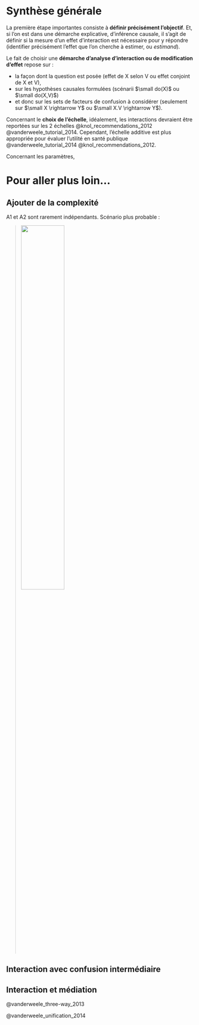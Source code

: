 
# Synthèse générale 

La première étape importantes consiste à **définir précisément l'objectif**. Et, si l'on est dans une démarche explicative, d'inférence causale, il s'agit de définir si la mesure d'un effet d’interaction est nécessaire pour y répondre (identifier précisément l'effet que l'on cherche à estimer, ou *estimand*).

Le fait de choisir une **démarche d'analyse d'interaction ou de modification d'effet** repose sur : 

- la façon dont la question est posée (effet de X selon V ou effet conjoint de X et V), 
- sur les hypothèses causales formulées (scénarii $\small do(X)$ ou $\small do(X,V)$) 
- et donc sur les sets de facteurs de confusion à considérer (seulement sur $\small X \rightarrow Y$ ou $\small X.V \rightarrow Y$).

Concernant le **choix de l'échelle**, idéalement, les interactions devraient être reportées sur les 2 échelles @knol_recommendations_2012 @vanderweele_tutorial_2014. Cependant, l’échelle additive est plus appropriée pour évaluer l’utilité en santé publique @vanderweele_tutorial_2014 @knol_recommendations_2012.


Concernant les paramètres,


# Pour aller plus loin...

## Ajouter de la complexité

A1 et A2 sont rarement indépendants. Scénario plus probable :

> ![](Image11.png){width=50%}


## Interaction avec confusion intermédiaire




## Interaction et médiation


@vanderweele_three-way_2013 

@vanderweele_unification_2014

